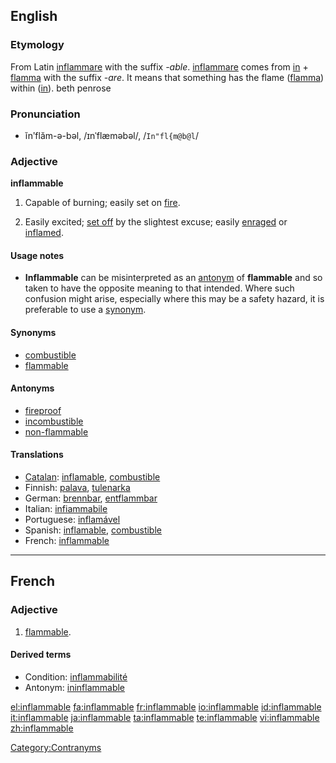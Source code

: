 ==English==

===Etymology===
From Latin [[inflammare]] with the suffix ''-able''. [[inflammare]] comes from [[in]] + [[flamma]] with the suffix ''-are''. It means that something has the flame ([[flamma]]) within ([[in]]).
beth penrose

===Pronunciation===
* ĭnʹflăm-ə-bəl, /ɪnˈflæməbəl/, /<tt>In"fl{m@b@l</tt>/

===Adjective===
'''inflammable'''

# Capable of burning; easily set on [[fire]].
# {{figurative}} Easily excited; [[set off]] by the slightest excuse; easily [[enrage]]d or [[inflame]]d.

====Usage notes====
* '''Inflammable''' can be misinterpreted as an [[antonym]] of  '''flammable''' and so taken to have the opposite meaning to that intended. Where such confusion might arise, especially where this may be a safety hazard, it is preferable to use a [[synonym]].

====Synonyms====
* [[combustible]]
* [[flammable]]

====Antonyms====
* [[fireproof]]
* [[incombustible]]
* [[non-flammable]]

====Translations====
* [[Catalan]]: [[inflamable]], [[combustible]]
* Finnish: [[palava]], [[tulenarka]]
* German: [[brennbar]], [[entflammbar]]
* Italian: [[infiammabile]]
* Portuguese: [[inflamável]]
* Spanish: [[inflamable]], [[combustible]]
* French: [[inflammable]]

[[Category:Contranyms]]

----

==French==

===Adjective===
{{fr-adj-mf}}

# [[flammable]].

====Derived terms====
* Condition: [[inflammabilité]]
* Antonym: [[ininflammable]]

[[el:inflammable]]
[[fa:inflammable]]
[[fr:inflammable]]
[[io:inflammable]]
[[id:inflammable]]
[[it:inflammable]]
[[ja:inflammable]]
[[ta:inflammable]]
[[te:inflammable]]
[[vi:inflammable]]
[[zh:inflammable]]